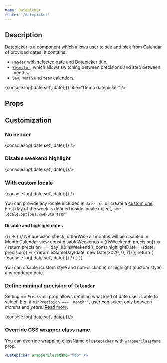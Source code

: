 ```yaml
---
name: Datepicker
route: '/datepicker'
---
```


## Description

Datepicker is a component which allows user to see and pick from Calendar of provided dates. It contains:
 - [`Header`](/src-lib-components-visual-header-header) with selected date and Datepicker title.
 - [`Selector`](/src-lib-components-visual-selector-selector), which allows switching between precisions and step between months.
 - [`Day`](/src-lib-components-visual-day-day), [`Month`](/src-lib-components-visual-month-month) and [`Year`](/src-lib-components-visual-year-year) calendars.

<Playground>
  <Datepicker
    initialDate={new Date(2020, 1, 6)}
    startDate={new Date(2019, 11, 6)}
    endDate={new Date(2020, 1, 25)}
    today={new Date()}
    onDateSet={date => {console.log('date set', date);}}
    title="Demo datepicker" />
</Playground>

## Props

<Props of={DatepickerWithProps} />

## Customization

### No header

<Playground>
  <Datepicker
    showHeader={false}
    onDateSet={date => {console.log('date set', date);}} />
</Playground>

### Disable weekend highlight

<Playground>
  <Datepicker
    highlightWeekends={false}
    onDateSet={date => {console.log('date set', date);}}/>
</Playground>

### With custom locale

<Playground>
  <Datepicker
    dateFnsLocale={locale} // import locale from 'date-fns/esm/locale/ru';
    onDateSet={date => {console.log('date set', date);}} />
</Playground>

You can provide any locale included in ``date-fns`` or create a [custom one](https://date-fns.org/v2.9.0/docs/I18n-Contribution-Guide#adding-a-new-locale). First day of the week is defined inside locale object, see `locale.options.weekStartsOn`.

#### Disable and highlight dates

<Playground>
  {() => {
    // NB precision check, otherWise all months will be disabled in Month Calendar view
    const disableWeekends = ({isWeekend, precision}) => {
      return precision==='day' && isWeekend
    };
    const highlightDate = ({date, precision}) => {
      return isSameDay(date, new Date(2020, 0, 7))
    };
    return (
      <Datepicker
        disableDate={disableWeekends}
        highlightDate={highlightDate}
        onDateSet={date => {console.log('date set', date);}} />
    )
  }}
</Playground>

You can disable (custom style and non-clickable) or highlight (custom style) any rendered date.

### Define minimal precision of `Calendar`

Setting `minPrecision` prop allows defining what kind of date user is able to select. E.g. if `minPrecision === 'month''`, user can select only between _months_ and _years_. [Read more](/#calendar-views-and-precision).

<Playground>
  <Datepicker
    minPrecision="month"
    onDateSet={date => {console.log('date set', date);}}/>
</Playground>

### Override CSS wrapper class name
You can override wrapping className of `Datepicker` with `wrapperClassName` prop.

```jsx
<Datepicker wrapperClassName="foo" />
```
